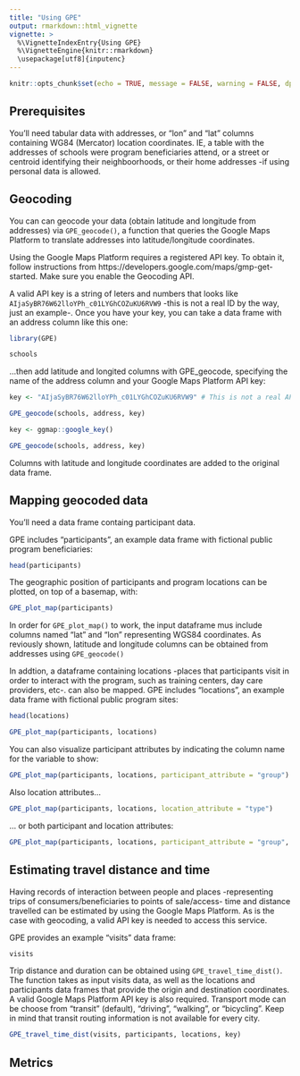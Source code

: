 ```yaml
---
title: "Using GPE"
output: rmarkdown::html_vignette
vignette: >
  %\VignetteIndexEntry{Using GPE}
  %\VignetteEngine{knitr::rmarkdown}
  \usepackage[utf8]{inputenc}
---
```


```r
knitr::opts_chunk$set(echo = TRUE, message = FALSE, warning = FALSE, dpi = 200)
```

## Prerequisites

You'll need tabular data with addresses, or "lon" and "lat" columns containing WG84 (Mercator) location coordinates. IE, a table with the addresses of schools were program beneficiaries attend, or a street or centroid identifying their neighboorhoods, or their home addresses -if using personal data is allowed.

## Geocoding

You can can geocode your data (obtain latitude and longitude from addresses) via `GPE_geocode()`, a function that queries the Google Maps Platform to translate addresses into latitude/longitude coordinates. 

Using the Google Maps Platform requires a registered API key. To obtain it, follow instructions from  https://developers.google.com/maps/gmp-get-started. Make sure you enable the Geocoding API.

A valid API key is a string of leters and numbers that looks like `AIjaSyBR76W62lloYPh_c01LYGhCOZuKU6RVW9` -this is not a real ID by the way, just an example-. Once you have your key, you can take a data frame with an address column like this one:

```r
library(GPE)

schools
```

...then add latitude and longited columns with GPE_geocode, specifying the name of the address column and your Google Maps Platform API key:

```r
key <- "AIjaSyBR76W62lloYPh_c01LYGhCOZuKU6RVW9" # This is not a real API key, provide yours

GPE_geocode(schools, address, key)
```

```r
key <- ggmap::google_key()

GPE_geocode(schools, address, key)
```

Columns with latitude and longitude coordinates are added to the original data frame.

## Mapping geocoded data

You'll need a data frame containg participant data. 

GPE includes "participants", an example data frame with fictional public program beneficiaries:

```r
head(participants)
```


The geographic position of participants and program locations can be plotted, on top of a basemap, with:

```r
GPE_plot_map(participants)
```

In order for `GPE_plot_map()` to work, the input dataframe mus include columns named "lat" and "lon" representing WGS84 coordinates. As reviously shown, latitude and longitude columns can be obtained from addresses using `GPE_geocode()`

In addtion, a dataframe containing locations -places that participants visit in order to interact with the program, such as training centers, day care providers, etc-. can also be mapped. GPE includes "locations", an example data frame with fictional public program sites:

```r
head(locations)
```

```r
GPE_plot_map(participants, locations)
```

You can also visualize participant attributes by indicating the column name for the variable to show:

```r
GPE_plot_map(participants, locations, participant_attribute = "group")
```

Also location attributes...

```r
GPE_plot_map(participants, locations, location_attribute = "type")
```


... or both participant and location attributes:

```r
GPE_plot_map(participants, locations, participant_attribute = "group", location_attribute = "type")
```


## Estimating travel distance and time

Having records of interaction between people and places -representing trips of consumers/beneficiaries to points of sale/access- time and distance travelled can be estimated by using the Google Maps Platform. As is the case with geocoding, a valid API key is needed to access this service.

GPE provides an example "visits" data frame:

```r
visits
```

Trip distance and duration can be obtained using `GPE_travel_time_dist()`. The function takes as input visits data, as well as the locations and participants data frames that provide the origin and destination coordinates. A valid Google Maps Platform API key is also required. Transport mode can be choose from "transit" (default), "driving", "walking", or "bicycling". Keep in mind that transit routing information is not available for every city.   


```r
GPE_travel_time_dist(visits, participants, locations, key)
```

## Metrics

